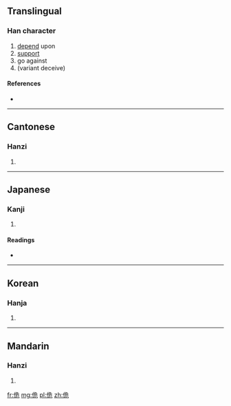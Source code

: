 ==Translingual==

===Han character===
{{Han char|rn=9|rad=人|as=06|sn=8|four=2721<sub>2</sub>|canj=人弓一山 (ONMU)}}

# [[depend]] upon
# [[support]]
# go against
# (variant deceive)

====References====
* {{Han ref|kx=0100.270|dkj=00566|dj=0213.050|hdz=10151.020|uh=4F79|ud=20345|bh=CBC1|bd=52161}}

----

==Cantonese==

===Hanzi===
{{yue-hanzi|jyut=|y=gwai2}}

# {{defn|lang=yue|sort=人06}}

----

==Japanese==

===Kanji===
{{ja-kanji|grade=|rs=人06}}

# {{defn|lang=ja|sort=人06}}

====Readings====
* {{ja-readings|on=[[き]] (ki)|kun=[[かさなる]] (kasanaru), [[よる]] (yoru), [[もとる]] (motoru), [[ささえる]] (sasaeru)}}

----

==Korean==

===Hanja===
{{ko-hanja|hangeul=궤|rv=gwe|mr=kwe}}

# {{defn|lang=ko|sort=人06}}

----

==Mandarin==

===Hanzi===
{{cmn-hanzi|pin=[[guǐ]] ([[gui3]])|wg=kuei<sup>3</sup>}}

# {{defn|lang=cmn|sort=人06}}

[[fr:佹]]
[[mg:佹]]
[[pl:佹]]
[[zh:佹]]